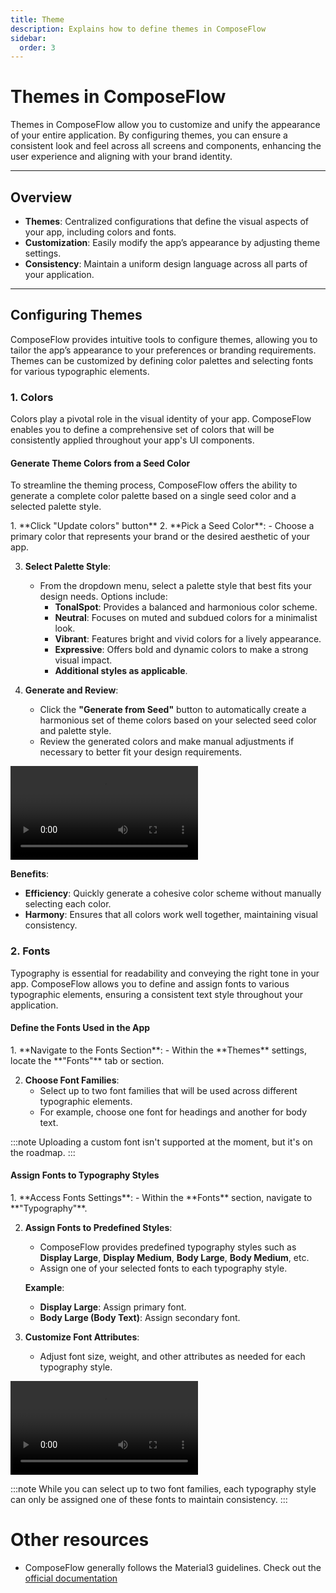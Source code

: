 ```yaml
---
title: Theme
description: Explains how to define themes in ComposeFlow
sidebar:
  order: 3
---
```



# Themes in ComposeFlow

Themes in ComposeFlow allow you to customize and unify the appearance of your entire application. By configuring themes, you can ensure a consistent look and feel across all screens and components, enhancing the user experience and aligning with your brand identity.

---

## Overview

- **Themes**: Centralized configurations that define the visual aspects of your app, including colors and fonts.
- **Customization**: Easily modify the app’s appearance by adjusting theme settings.
- **Consistency**: Maintain a uniform design language across all parts of your application.

---

## Configuring Themes

ComposeFlow provides intuitive tools to configure themes, allowing you to tailor the app’s appearance to your preferences or branding requirements. Themes can be customized by defining color palettes and selecting fonts for various typographic elements.

### **1. Colors**

Colors play a pivotal role in the visual identity of your app. ComposeFlow enables you to define a comprehensive set of colors that will be consistently applied throughout your app's UI components.

#### **Generate Theme Colors from a Seed Color**

To streamline the theming process, ComposeFlow offers the ability to generate a complete color palette based on a single seed color and a selected palette style.

<Steps>
1. **Click "Update colors" button**
2. **Pick a Seed Color**:
    - Choose a primary color that represents your brand or the desired aesthetic of your app.

3. **Select Palette Style**:
    - From the dropdown menu, select a palette style that best fits your design needs. Options include:
        - **TonalSpot**: Provides a balanced and harmonious color scheme.
        - **Neutral**: Focuses on muted and subdued colors for a minimalist look.
        - **Vibrant**: Features bright and vivid colors for a lively appearance.
        - **Expressive**: Offers bold and dynamic colors to make a strong visual impact.
        - **Additional styles as applicable**.

4. **Generate and Review**:
    - Click the **"Generate from Seed"** button to automatically create a harmonious set of theme colors based on your selected seed color and palette style.
    - Review the generated colors and make manual adjustments if necessary to better fit your design requirements.
</Steps>

<video controls>
  <source src="/video/update_theme_colors.webm" type="video/webm" />
</video>


**Benefits**:

- **Efficiency**: Quickly generate a cohesive color scheme without manually selecting each color.
- **Harmony**: Ensures that all colors work well together, maintaining visual consistency.

### **2. Fonts**

Typography is essential for readability and conveying the right tone in your app. ComposeFlow allows you to define and assign fonts to various typographic elements, ensuring a consistent text style throughout your application.

#### **Define the Fonts Used in the App**

<Steps>
1. **Navigate to the Fonts Section**:
    - Within the **Themes** settings, locate the **"Fonts"** tab or section.

2. **Choose Font Families**:
    - Select up to two font families that will be used across different typographic elements.
    - For example, choose one font for headings and another for body text.
</Steps>

:::note
Uploading a custom font isn't supported at the moment, but it's on the roadmap.
:::

#### **Assign Fonts to Typography Styles**

<Steps>
1. **Access Fonts Settings**:
    - Within the **Fonts** section, navigate to **"Typography"**.

2. **Assign Fonts to Predefined Styles**:
    - ComposeFlow provides predefined typography styles such as **Display Large**, **Display Medium**, **Body Large**, **Body Medium**, etc.
    - Assign one of your selected fonts to each typography style.

   **Example**:
    - **Display Large**: Assign primary font.
    - **Body Large (Body Text)**: Assign secondary font.

3. **Customize Font Attributes**:
    - Adjust font size, weight, and other attributes as needed for each typography style.
</Steps>

<video controls>
  <source src="/video/update_typography.webm" type="video/webm" />
</video>

:::note
While you can select up to two font families, each typography style can only be assigned one of these fonts to maintain consistency.
:::

# Other resources

- ComposeFlow generally follows the Material3 guidelines.
  Check out the [official documentation](https://m3.material.io/)